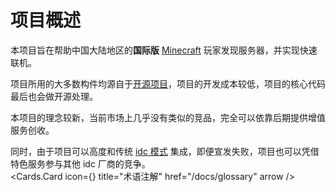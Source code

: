 
# 项目概述
本项目旨在帮助中国大陆地区的**国际版** [Minecraft](/docs/glossary#minecraft) 玩家发现服务器，并实现快速联机。  

项目所用的大多数构件均源自于[开源项目](/docs/glossary#开源)，项目的开发成本较低，项目的核心代码最后也会做开源处理。  

本项目的理念较新，当前市场上几乎没有类似的竞品，完全可以依靠后期提供增值服务创收。  

同时，由于项目可以高度和传统 [idc 模式](/docs/glossary#idc) 集成，即便宣发失败，项目也可以凭借特色服务参与其他 idc 厂商的竞争。
<br/>
<Cards.Card
  icon={<FaBook />}
  title="术语注解"
  href="/docs/glossary"
  arrow
/>
